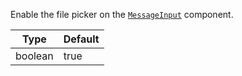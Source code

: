 Enable the file picker on the [`MessageInput`](../../ui-components/message-input) component.

| Type    | Default |
| ------- | ------- |
| boolean | true    |
